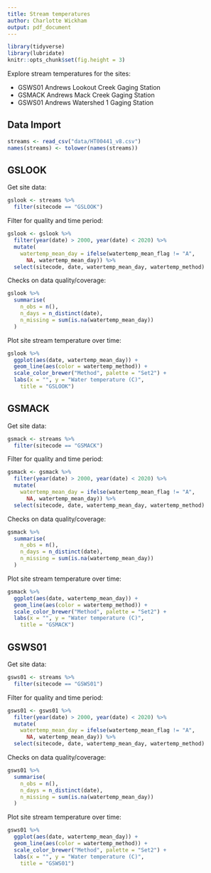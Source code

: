 ```yaml
---
title: Stream temperatures
author: Charlotte Wickham
output: pdf_document
---
```


```r
library(tidyverse)
library(lubridate)
knitr::opts_chunk$set(fig.height = 3)
```

Explore stream temperatures for the sites:

* GSWS01 Andrews Lookout Creek Gaging Station	
* GSMACK Andrews Mack Creek Gaging Station	 
* GSWS01 Andrews Watershed 1 Gaging Station	  	

## Data Import

```r
streams <- read_csv("data/HT00441_v8.csv")
names(streams) <- tolower(names(streams))
```

## GSLOOK

Get site data:
```r
gslook <- streams %>% 
  filter(sitecode == "GSLOOK")
```

Filter for quality and time period:
```r
gslook <- gslook %>%
  filter(year(date) > 2000, year(date) < 2020) %>%   
  mutate(
    watertemp_mean_day = ifelse(watertemp_mean_flag != "A", 
      NA, watertemp_mean_day)) %>% 
  select(sitecode, date, watertemp_mean_day, watertemp_method) 
```

Checks on data quality/coverage:
```r
gslook %>% 
  summarise(
    n_obs = n(),
    n_days = n_distinct(date),
    n_missing = sum(is.na(watertemp_mean_day))
  )
```
Plot site stream temperature over time:
```r
gslook %>% 
  ggplot(aes(date, watertemp_mean_day)) + 
  geom_line(aes(color = watertemp_method)) +
  scale_color_brewer("Method", palette = "Set2") +
  labs(x = "", y = "Water temperature (C)",
    title = "GSLOOK")
```

## GSMACK

Get site data:
```r
gsmack <- streams %>% 
  filter(sitecode == "GSMACK")
```

Filter for quality and time period:
```r
gsmack <- gsmack %>%
  filter(year(date) > 2000, year(date) < 2020) %>%   
  mutate(
    watertemp_mean_day = ifelse(watertemp_mean_flag != "A", 
      NA, watertemp_mean_day)) %>% 
  select(sitecode, date, watertemp_mean_day, watertemp_method) 
```

Checks on data quality/coverage:
```r
gsmack %>% 
  summarise(
    n_obs = n(),
    n_days = n_distinct(date),
    n_missing = sum(is.na(watertemp_mean_day))
  )
```
Plot site stream temperature over time:
```r
gsmack %>% 
  ggplot(aes(date, watertemp_mean_day)) + 
  geom_line(aes(color = watertemp_method)) +
  scale_color_brewer("Method", palette = "Set2") +
  labs(x = "", y = "Water temperature (C)",
    title = "GSMACK")
```

## GSWS01

Get site data:
```r
gsws01 <- streams %>% 
  filter(sitecode == "GSWS01")
```

Filter for quality and time period:
```r
gsws01 <- gsws01 %>%
  filter(year(date) > 2000, year(date) < 2020) %>%   
  mutate(
    watertemp_mean_day = ifelse(watertemp_mean_flag != "A", 
      NA, watertemp_mean_day)) %>% 
  select(sitecode, date, watertemp_mean_day, watertemp_method) 
```

Checks on data quality/coverage:
```r
gsws01 %>% 
  summarise(
    n_obs = n(),
    n_days = n_distinct(date),
    n_missing = sum(is.na(watertemp_mean_day))
  )
```
Plot site stream temperature over time:
```r
gsws01 %>% 
  ggplot(aes(date, watertemp_mean_day)) + 
  geom_line(aes(color = watertemp_method)) +
  scale_color_brewer("Method", palette = "Set2") +
  labs(x = "", y = "Water temperature (C)",
    title = "GSWS01")
```
